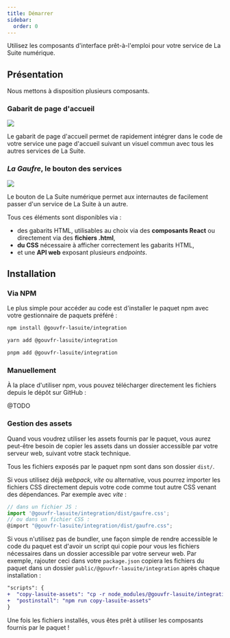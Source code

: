 ```yaml
---
title: Démarrer
sidebar:
  order: 0
---
```



Utilisez les composants d'interface prêt-à-l'emploi pour votre service de La Suite numérique.

## Présentation

Nous mettons à disposition plusieurs composants.

### Gabarit de page d'accueil

![](./homepage.png)

Le gabarit de page d'accueil permet de rapidement intégrer dans le code de votre service une page
d'accueil suivant un visuel commun avec tous les autres services de La Suite.

### _La Gaufre_, le bouton des services

![](./gaufre.png)

Le bouton de La Suite numérique permet aux internautes de facilement passer d'un service de La Suite
à un autre.

Tous ces éléments sont disponibles via :

- des gabarits HTML, utilisables au choix via des **composants React** ou directement via des
  **fichiers .html**,
- **du CSS** nécessaire à afficher correctement les gabarits HTML,
- et une **API web** exposant plusieurs _endpoints_.

## Installation

### Via NPM

Le plus simple pour accéder au code est d'installer le paquet npm avec votre gestionnaire de paquets
préféré :

<Tabs>
<TabItem label="npm">

```sh
npm install @gouvfr-lasuite/integration
```

</TabItem>
<TabItem label="Yarn">

```sh
yarn add @gouvfr-lasuite/integration
```

</TabItem>
<TabItem label="pnpm">

```sh
pnpm add @gouvfr-lasuite/integration
```

</TabItem>
</Tabs>

### Manuellement

À la place d'utiliser npm, vous pouvez télécharger directement les fichiers depuis le dépôt sur
GitHub :

@TODO

### Gestion des assets

Quand vous voudrez utiliser les assets fournis par le paquet, vous aurez peut-être besoin de copier
les assets dans un dossier accessible par votre serveur web, suivant votre stack technique.

Tous les fichiers exposés par le paquet npm sont dans son dossier `dist/`.

Si vous utilisez déjà _webpack_, _vite_ ou alternative, vous pourrez importer les fichiers CSS
directement depuis votre code comme tout autre CSS venant des dépendances. Par exemple avec _vite_ :

```js
// dans un fichier JS :
import '@gouvfr-lasuite/integration/dist/gaufre.css';
// ou dans un fichier CSS :
@import "@gouvfr-lasuite/integration/dist/gaufre.css";
```

Si vous n'utilisez pas de bundler, une façon simple de rendre accessible le code du paquet est
d'avoir un script qui copie pour vous les fichiers nécessaires dans un dossier accessible par votre
serveur web. Par exemple, rajouter ceci dans votre `package.json` copiera les fichiers du paquet
dans un dossier `public/@gouvfr-lasuite/integration` après chaque installation :

```diff lang="json"
"scripts": {
+  "copy-lasuite-assets": "cp -r node_modules/@gouvfr-lasuite/integration/dist/ public/@gouvfr-lasuite/integration",
+  "postinstall": "npm run copy-lasuite-assets"
}
```

Une fois les fichiers installés, vous êtes prêt à utiliser les composants fournis par le paquet !

